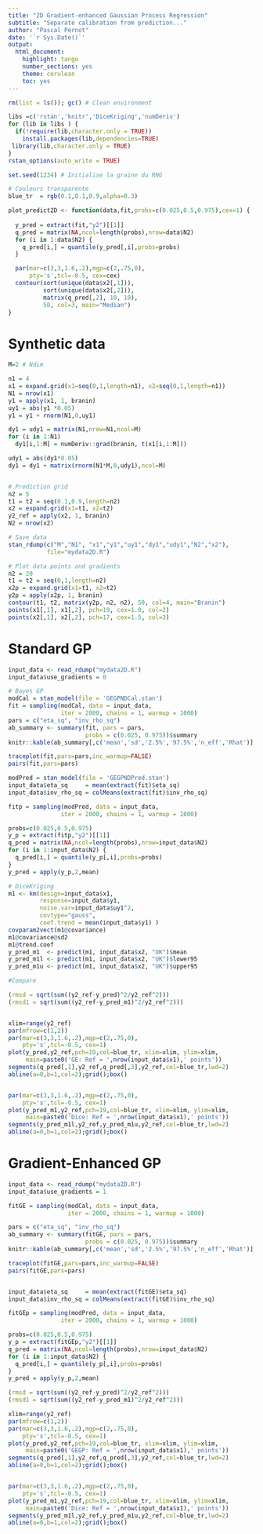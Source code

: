 ```yaml
--- 
title: "2D Gradient-enhanced Gaussian Process Regression"
subtitle: "Separate calibration from prediction..."
author: "Pascal Pernot"
date: '`r Sys.Date()`'
output:
  html_document:
    highlight: tango
    number_sections: yes
    theme: cerulean
    toc: yes
---
```


```r
rm(list = ls()); gc() # Clean environment

libs =c('rstan','knitr','DiceKriging','numDeriv')
for (lib in libs ) {
  if(!require(lib,character.only = TRUE))
    install.packages(lib,dependencies=TRUE)
 library(lib,character.only = TRUE)
}
rstan_options(auto_write = TRUE)

set.seed(1234) # Initialise la graine du RNG

# Couleurs transparente
blue_tr  = rgb(0.1,0.1,0.9,alpha=0.3) 

plot_predict2D <- function(data,fit,probs=c(0.025,0.5,0.975),cex=1) {
  
  y_pred = extract(fit,"y2")[[1]]
  q_pred = matrix(NA,ncol=length(probs),nrow=data$N2)
  for (i in 1:data$N2) {
    q_pred[i,] = quantile(y_pred[,i],probs=probs)
  }

  par(mar=c(3,3,1.6,.2),mgp=c(2,.75,0), 
      pty='s',tcl=-0.5, cex=cex)
  contour(sort(unique(data$x2[,1])), 
          sort(unique(data$x2[,2])), 
          matrix(q_pred[,2], 10, 10), 
          50, col=3, main="Median")
}
```

# Synthetic data

```r

M=2 # Ndim

n1 = 4
x1 = expand.grid(x1=seq(0,1,length=n1), x2=seq(0,1,length=n1))
N1 = nrow(x1)
y1 = apply(x1, 1, branin) 
uy1 = abs(y1 *0.05)
y1 = y1 + rnorm(N1,0,uy1)

dy1 = udy1 = matrix(N1,nrow=N1,ncol=M)
for (i in 1:N1)
  dy1[i,1:M] = numDeriv::grad(branin, t(x1[i,1:M]))

udy1 = abs(dy1*0.05)
dy1 = dy1 + matrix(rnorm(N1*M,0,udy1),ncol=M)


# Prediction grid
n2 = 5
t1 = t2 = seq(0.1,0.9,length=n2)
x2 = expand.grid(x1=t1, x2=t2)
y2_ref = apply(x2, 1, branin) 
N2 = nrow(x2)

# Save data
stan_rdump(c("M","N1", "x1","y1","uy1","dy1","udy1","N2","x2"), 
           file="mydata2D.R")

# Plot data points and gradients
n2 = 20
t1 = t2 = seq(0,1,length=n2)
x2p = expand.grid(x1=t1, x2=t2)
y2p = apply(x2p, 1, branin) 
contour(t1, t2, matrix(y2p, n2, n2), 50, col=4, main="Branin")
points(x1[,1], x1[,2], pch=19, cex=1.0, col=2)
points(x2[,1], x2[,2], pch=17, cex=1.5, col=3)

```

# Standard GP

```r
input_data <- read_rdump("mydata2D.R")
input_data$use_gradients = 0

# Bayes GP
modCal = stan_model(file = 'GEGPNDCal.stan')
fit = sampling(modCal, data = input_data,
               iter = 2000, chains = 1, warmup = 1000)
pars = c("eta_sq", "inv_rho_sq")
ab_summary <- summary(fit, pars = pars, 
                      probs = c(0.025, 0.975))$summary
knitr::kable(ab_summary[,c('mean','sd','2.5%','97.5%','n_eff','Rhat')],digits=3)

traceplot(fit,pars=pars,inc_warmup=FALSE)
pairs(fit,pars=pars)

modPred = stan_model(file = 'GEGPNDPred.stan')
input_data$eta_sq     = mean(extract(fit)$eta_sq)
input_data$inv_rho_sq = colMeans(extract(fit)$inv_rho_sq)

fitp = sampling(modPred, data = input_data,
               iter = 2000, chains = 1, warmup = 1000)

probs=c(0.025,0.5,0.975)
y_p = extract(fitp,"y2")[[1]]
q_pred = matrix(NA,ncol=length(probs),nrow=input_data$N2)
for (i in 1:input_data$N2) {
  q_pred[i,] = quantile(y_p[,i],probs=probs)
}
y_pred = apply(y_p,2,mean)

# DiceKriging
m1 <- km(design=input_data$x1,
         response=input_data$y1,
         noise.var=input_data$uy1^2,
         covtype="gauss",
         coef.trend = mean(input_data$y1) )
covparam2vect(m1@covariance)
m1@covariance@sd2
m1@trend.coef
y_pred_m1  <- predict(m1, input_data$x2, "UK")$mean
y_pred_m1l <- predict(m1, input_data$x2, "UK")$lower95
y_pred_m1u <- predict(m1, input_data$x2, "UK")$upper95

#Compare

(rmsd = sqrt(sum((y2_ref-y_pred)^2/y2_ref^2)))
(rmsd1 = sqrt(sum((y2_ref-y_pred_m1)^2/y2_ref^2)))


xlim=range(y2_ref)
par(mfrow=c(1,2))
par(mar=c(3,3,1.6,.2),mgp=c(2,.75,0),
    pty='s',tcl=-0.5, cex=1)
plot(y_pred,y2_ref,pch=19,col=blue_tr, xlim=xlim, ylim=xlim,
     main=paste0('GE: Ref = ',nrow(input_data$x1),' points'))
segments(q_pred[,1],y2_ref,q_pred[,3],y2_ref,col=blue_tr,lwd=2)
abline(a=0,b=1,col=2);grid();box()


par(mar=c(3,3,1.6,.2),mgp=c(2,.75,0),
    pty='s',tcl=-0.5, cex=1)
plot(y_pred_m1,y2_ref,pch=19,col=blue_tr, xlim=xlim, ylim=xlim,
     main=paste0('Dice: Ref = ',nrow(input_data$x1),' points'))
segments(y_pred_m1l,y2_ref,y_pred_m1u,y2_ref,col=blue_tr,lwd=2)
abline(a=0,b=1,col=2);grid();box()

```


# Gradient-Enhanced GP

```r
input_data <- read_rdump("mydata2D.R")
input_data$use_gradients = 1

fitGE = sampling(modCal, data = input_data,
                 iter = 2000, chains = 1, warmup = 1000)

pars = c("eta_sq", "inv_rho_sq")
ab_summary <- summary(fitGE, pars = pars, 
                      probs = c(0.025, 0.975))$summary
knitr::kable(ab_summary[,c('mean','sd','2.5%','97.5%','n_eff','Rhat')],digits=3)

traceplot(fitGE,pars=pars,inc_warmup=FALSE)
pairs(fitGE,pars=pars)


input_data$eta_sq     = mean(extract(fitGE)$eta_sq)
input_data$inv_rho_sq = colMeans(extract(fitGE)$inv_rho_sq)

fitGEp = sampling(modPred, data = input_data,
               iter = 2000, chains = 1, warmup = 1000)

probs=c(0.025,0.5,0.975)
y_p = extract(fitGEp,"y2")[[1]]
q_pred = matrix(NA,ncol=length(probs),nrow=input_data$N2)
for (i in 1:input_data$N2) {
  q_pred[i,] = quantile(y_p[,i],probs=probs)
}
y_pred = apply(y_p,2,mean)

(rmsd = sqrt(sum((y2_ref-y_pred)^2/y2_ref^2)))
(rmsd1 = sqrt(sum((y2_ref-y_pred_m1)^2/y2_ref^2)))

xlim=range(y2_ref)
par(mfrow=c(1,2))
par(mar=c(3,3,1.6,.2),mgp=c(2,.75,0),
    pty='s',tcl=-0.5, cex=1)
plot(y_pred,y2_ref,pch=19,col=blue_tr, xlim=xlim, ylim=xlim,
     main=paste0('GEGP: Ref = ',nrow(input_data$x1),' points'))
segments(q_pred[,1],y2_ref,q_pred[,3],y2_ref,col=blue_tr,lwd=2)
abline(a=0,b=1,col=2);grid();box()


par(mar=c(3,3,1.6,.2),mgp=c(2,.75,0),
    pty='s',tcl=-0.5, cex=1)
plot(y_pred_m1,y2_ref,pch=19,col=blue_tr, xlim=xlim, ylim=xlim,
     main=paste0('Dice: Ref = ',nrow(input_data$x1),' points'))
segments(y_pred_m1l,y2_ref,y_pred_m1u,y2_ref,col=blue_tr,lwd=2)
abline(a=0,b=1,col=2);grid();box()

```
